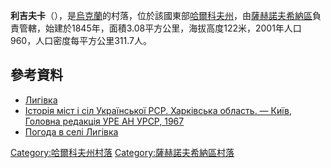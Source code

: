 {{coord|49|8|0|N|36|3|5|E|scale:100000_region:UA|display=title}}

'''利吉夫卡'''（{{lang-uk|Лигівка}}），是[[烏克蘭|烏克蘭]]的村落，位於該國東部[[哈爾科夫州|哈爾科夫州]]，由[[薩赫諾夫希納區|薩赫諾夫希納區]]負責管轄，始建於1845年，面積3.08平方公里，海拔高度122米，2001年人口960，人口密度每平方公里311.7人。

==參考資料==
* [http://w1.c1.rada.gov.ua/pls/z7502/A005?rdat1=20.09.2011&rf7571=33958 Лигівка]{{dead link|date=2017年11月 |bot=InternetArchiveBot |fix-attempted=yes }}
* [https://web.archive.org/web/20110418203411/http://www.igsu.org.ua/Harkovskja.obl/Sahnovscinskij.rajon/Ligovka.html Історія міст і сіл Української РСР. Харківська область. — Київ, Головна редакція УРЕ АН УРСР, 1967]
* [http://weather.in.ua/ua/har'kovskaja/13294 Погода в селі Лигівка]{{Wayback|url=http://weather.in.ua/ua/har'kovskaja/13294 |date=20160323023540 }}

{{DEFAULTSORT:Лигівка}}
[[Category:哈爾科夫州村落|Category:哈爾科夫州村落]]
[[Category:薩赫諾夫希納區村落|Category:薩赫諾夫希納區村落]]


{{Kharkiv-geo-stub}}